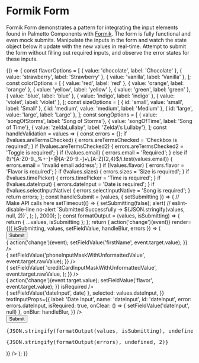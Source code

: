
<Meta title="Patterns/Formik Form" />

# Formik Form

Formik Form demonstrates a pattern for integrating the input elements found in Palmetto Components with [Formik](https://formik.org/). The form is fully functional and even mock submits. Manipulate the inputs in the form and watch the state object below it update with the new values in real-time. Attempt to submit the form without filling out required inputs, and observe the error states for these inputs.

<Canvas>
  <Story name="Form">
    {() => {
      const flavorOptions = [
        { value: 'chocolate', label: 'Chocolate' },
        { value: 'strawberry', label: 'Strawberry' },
        { value: 'vanilla', label: 'Vanilla' },
      ];
      const colorOptions = [
        { value: 'red', label: 'red' },
        { value: 'orange', label: 'orange' },
        { value: 'yellow', label: 'yellow' },
        { value: 'green', label: 'green' },
        { value: 'blue', label: 'blue' },
        { value: 'indigo', label: 'indigo' },
        { value: 'violet', label: 'violet' },
      ];
      const sizeOptions = [
        { id: 'small', value: 'small', label: 'Small' },
        { id: 'medium', value: 'medium', label: 'Medium' },
        { id: 'large', value: 'large', label: 'Large' },
      ];
      const songOptions = [
        { value: 'songOfStorms', label: 'Song of Storms'},
        { value: 'songOfTime', label: 'Song of Time'},
        { value: 'zeldaLullaby', label: 'Zelda\'s Lullaby'},
      ];
      const handleValidation = values => {
        const errors = {};
        if (!values.areTermsChecked) {
          errors.areTermsChecked = 'Checkbox is required';
        }
        if (!values.areTermsChecked2) {
          errors.areTermsChecked2 = 'Toggle is required';
        }
        if (!values.email) {
          errors.email = 'Required';
        } else if (!/^[A-Z0-9._%+-]+@[A-Z0-9.-]+\.[A-Z]{2,4}$/i.test(values.email)) {
          errors.email = 'Invalid email address';
        }
        if (!values.flavor) {
          errors.flavor = 'Flavor is required';
        }
        if (!values.sizes) {
          errors.sizes = 'Size is required';
        }
        if (!values.timePicker) {
          errors.timePicker = 'Time is required';
        }
        if (!values.dateInput) {
          errors.dateInput = 'Date is required';
        }
        if (!values.selectInputNative) {
          errors.selectInputNative = 'Song is required';
        }
        return errors;
      };
      const handleSubmit = (values, { setSubmitting }) => {
        // Make API calls here
        setTimeout(() => {
          setSubmitting(false);
          alert(
            // eslint-disable-line no-alert
            `Submitted Successfully ->  ${JSON.stringify(values, null, 2)}`,
          );
        }, 2000);
      };
      const formatOutput = (values, isSubmitting) => {
        return { ...values, isSubmitting };
      };
      return (
        <Box maxWidth="500px" margin="lg auto">
          <Formik
            initialValues={{
              firstName: '',
              lastName: '',
              email: '',
              phoneInputMask: '',
              phoneInputMaskWithUnformattedValue: '',
              creditCardInputMask: '',
              creditCardInputMaskWithUnformattedValue: '',
              areTermsChecked: false,
              areTermsChecked2: false,
              flavor: null,
              flavor2: null,
              colors: [],
              selectInputNative: '',
              sizes: null,
              timePicker: null,
              timePickerNative: null,
              dateInput: '',
            }}
            validate={handleValidation}
            onSubmit={handleSubmit}
            handleChange={event => action('change')(event)}
            render={({ isSubmitting, values, setFieldValue, handleBlur, errors }) => (
              <Form>
                <Box childGap="lg">
                  <div>
                    <Box
                      direction={{
                        base: 'row',
                        tablet: 'row',
                        desktop: 'row',
                        hd: 'row',
                      }}
                      childGap={{
                        base: 'sm',
                        tablet: 'md',
                        desktop: 'lg',
                        hd: 'lg',
                      }}
                      width="100%"
                    >
                      <Field
                        type="text"
                        name="search"
                        id="search"
                        placeholder="Search"
                        size="sm"
                        component={FormikTextInput}
                      />
                      <Button type="submit" size="sm" isLoading={isSubmitting}>
                        Submit
                      </Button>
                    </Box>
                  </div>
                  <div>
                    <Field
                      type="text"
                      label="First Name"
                      name="firstName"
                      id="firstName"
                      component={FormikTextInput}
                      // With a custom onChange.
                      // We preserve Formik's convention and relegate state form management back to the user.
                      onChange={event => {
                        action('change')(event);
                        setFieldValue('firstName', event.target.value);
                      }}
                    />
                  </div>
                  <div>
                    <Field
                      type="text"
                      label="Last Name"
                      name="lastName"
                      id="lastName"
                      component={FormikTextInput}
                    />
                  </div>
                  <div>
                    <Field
                      label="Email"
                      name="email"
                      id="email"
                      component={FormikTextInput}
                      isRequired
                    />
                  </div>
                  <div>
                    <Field
                      label="Phone Input Mask Returning a Formatted Value"
                      name="phoneInputMask"
                      id="phoneInputMask"
                      component={FormikTextInput}
                      inputMask="phone"
                      type="tel"
                    />
                  </div>
                  <div>
                    <Field
                      label="Phone Input Mask Returning an Unformatted Value"
                      name="phoneInputMaskWithUnformattedValue"
                      id="phoneInputMaskWithUnformattedValue"
                      component={FormikTextInput}
                      inputMask="phone"
                      type="tel"
                      onChange={event => {
                        setFieldValue('phoneInputMaskWithUnformattedValue', event.target.rawValue);
                      }}
                    />
                  </div>
                  <div>
                    <Field
                      label="Credit Card Input Mask Returning a Formatted Value"
                      name="creditCardInputMask"
                      id="creditCardInputMask"
                      component={FormikTextInput}
                      inputMask="creditCard"
                      type="tel"
                    />
                  </div>
                  <div>
                    <Field
                      label="Credit Card Input Mask Returning an Unformatted Value"
                      name="creditCardInputMaskWithUnformattedValue"
                      id="creditCardInputMaskWithUnformattedValue"
                      component={FormikTextInput}
                      inputMask="creditCard"
                      type="tel"
                      onChange={event => {
                        setFieldValue(
                          'creditCardInputMaskWithUnformattedValue',
                          event.target.rawValue,
                        );
                      }}
                    />
                  </div>
                  <div>
                    <Field
                      label="Flavor with Custom onChange"
                      name="flavor"
                      id="flavor"
                      options={flavorOptions}
                      component={FormikSelectInput}
                      // With a custom onChange.
                      // We preserve Formik's convention and relegate form state management back to the user.
                      onChange={event => {
                        action('change')(event.target.value);
                        setFieldValue('flavor', event.target.value);
                      }}
                      isRequired
                    />
                  </div>
                  <div>
                    <Field
                      label="Flavor without custom onChange"
                      name="flavor2"
                      id="flavor2"
                      options={flavorOptions}
                      component={FormikSelectInput}
                    />
                  </div>
                  <div>
                    <Field
                      label="Colors"
                      name="colors"
                      id="colors"
                      isMulti
                      options={colorOptions}
                      component={FormikSelectInput}
                    />
                  </div>
                  <div>
                    <Field
                      label="Native select input"
                      name="selectInputNative"
                      id="selectInputNative"
                      options={songOptions}
                      component={FormikSelectInputNative}
                      isRequired
                    />
                  </div>
                  <div>
                    <Field
                      label="Describe your perfect meal"
                      name="meal"
                      id="meal"
                      component={FormikTextareaInput}
                    />
                  </div>
                  <div>
                    <Field
                      title="Sizes"
                      name="sizes"
                      options={sizeOptions}
                      component={FormikRadioGroup}
                      isRequired
                    />
                  </div>
                  <div>
                    <Field
                      label="Select Time"
                      name="timePicker"
                      component={FormikTimePicker}
                      isRequired
                    />
                  </div>
                  <div>
                    <Field
                      label="Select Time With Native Select"
                      name="timePickerNative"
                      component={FormikTimePickerNative}
                      isRequired
                    />
                  </div>
                  <div>
                    <Field
                      label="Terms and Conditions"
                      name="areTermsChecked"
                      id="areTermsChecked"
                      component={FormikCheckboxInput}
                      isRequired
                    />
                  </div>
                  <div>
                    <Field
                      label="Terms and Conditions Toggle"
                      name="areTermsChecked2"
                      id="areTermsChecked2"
                      component={FormikToggle}
                      isRequired
                    />
                  </div>
                  <div>
                    <DateInput
                      datePickerProps={{
                        onChange: date => { setFieldValue('dateInput', date) },
                        selected: values.dateInput,
                      }}
                      textInputProps={{
                        label: 'Date Input',
                        name: 'dateInput',
                        id: 'dateInput',
                        error: errors.dateInput,
                        isRequired: true,
                        onClear: () => { setFieldValue('dateInput', null) },
                        onBlur: handleBlur,
                      }}
                    />
                  </div>
                  <Button type="submit" className="m-bottom-md" isLoading={isSubmitting}>
                    Submit
                  </Button>
                  <pre>{JSON.stringify(formatOutput(values, isSubmitting), undefined, 2)}</pre>
                  <pre>{JSON.stringify(formatOutput(errors), undefined, 2)}</pre>
                </Box>
              </Form>
            )}
          />
        </Box>
      );
    }}
  </Story>
</Canvas>
